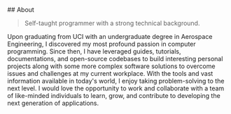 <br />
<br />
## About

> Self-taught programmer with a strong technical background.

Upon graduating from UCI with an undergraduate degree in Aerospace Engineering, 
I discovered my most profound passion in computer programming. 
Since then, I have leveraged guides, tutorials, documentations, 
and open-source codebases to build interesting personal projects along with 
some more complex software solutions to overcome issues and challenges at my current workplace. 
With the tools and vast information available in today's world, I enjoy taking problem-solving to the next level. 
I would love the opportunity to work and collaborate with a team of like-minded individuals 
to learn, grow, and contribute to developing the next generation of applications. 